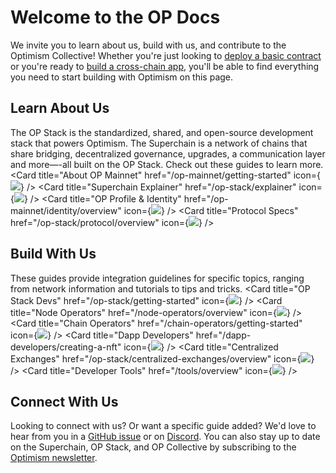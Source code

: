 
# Welcome to the OP Docs

We invite you to learn about us, build with us, and contribute to the Optimism Collective! Whether you're just looking to
 [deploy a basic contract](/op-mainnet/getting-started) or you're ready to [build a cross-chain app](/dapp-developers/bridging/messaging), 
you'll be able to find everything you need to start building with Optimism on this page.

## Learn About Us
The OP Stack is the standardized, shared, and open-source development stack that powers Optimism. 
The Superchain is a network of chains that share bridging, decentralized governance, upgrades, a communication layer and more—-all built on the OP Stack. 
Check out these guides to learn more.
<Cards>
  <Card title="About OP Mainnet" href="/op-mainnet/getting-started" icon={<img src="img/icons/book.svg" />} />
  <Card title="Superchain Explainer" href="/op-stack/explainer" icon={<img src="img/icons/build.svg" />} />
  <Card title="OP Profile & Identity" href="/op-mainnet/identity/overview" icon={<img src="img/icons/person.svg" />} />
  <Card title="Protocol Specs" href="/op-stack/protocol/overview" icon={<img src="img/icons/shapes.svg" />} />
</Cards>

## Build With Us
These guides provide integration guidelines for specific topics, ranging from network information and tutorials to tips and tricks. 
<Cards>
  <Card title="OP Stack Devs" href="/op-stack/getting-started" icon={<img src="img/icons/stack.svg" />} />
  <Card title="Node Operators" href="/node-operators/overview" icon={<img src="img/icons/gear.svg" />} />
  <Card title="Chain Operators" href="/chain-operators/getting-started" icon={<img src="img/icons/link.svg" />} />
  <Card title="Dapp Developers" href="/dapp-developers/creating-a-nft" icon={<img src="img/icons/arrow-left-right.svg" />} />
  <Card title="Centralized Exchanges" href="/op-stack/centralized-exchanges/overview" icon={<img src="img/icons/asterisk.svg" />} />
  <Card title="Developer Tools" href="/tools/overview" icon={<img src="img/icons/tools.svg" />} />
</Cards>

## Connect With Us
Looking to connect with us? Or want a specific guide added? We'd love to hear from you in a [GitHub issue](https://github.com/orgs/ethereum-optimism/projects/43) or on [Discord](https://discord-gateway.optimism.io/).
You can also stay up to date on the Superchain, OP Stack, and OP Collective by subscribing to the [Optimism newsletter](https://optimism.us6.list-manage.com/subscribe/post?u=9727fa8bec4011400e57cafcb&id=ca91042234&f_id=002a19e3f0).